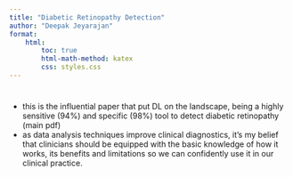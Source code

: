 ```yaml
---
title: "Diabetic Retinopathy Detection"
author: "Deepak Jeyarajan"
format:
    html:
        toc: true
        html-math-method: katex
        css: styles.css
---
```


#

- this is the influential paper that put DL on the landscape, being a highly sensitive (94%) and specific (98%) tool to detect diabetic retinopathy (main pdf)
- as data analysis techniques improve clinical diagnostics, it's my belief that clinicians should be equipped with the basic knowledge of how it works, its benefits and limitations so we can confidently use it in our clinical practice. 